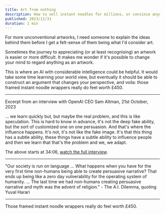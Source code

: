 ```yaml
---
title: Art from nothing
description: How to sell instant noodles for millions, or convince anyone who will listen.
published: 2023/12/31
duration: 1 min
---
```


For more unconventional artworks, I need someone to explain the ideas behind them before I get a felt-sense of them being what I'd consider art.

Sometimes the journey to appreciating (or at least recognising) an artwork is easier or more difficult. It makes me wonder if it's possible to change your mind to regard anything as an artwork.

This is where an AI with considerable intelligence could be helpful. It would take some time learning your world view, but eventually it should be able to construct an argument that changes your perspective, and voila: those framed instant noodle wrappers really do feel worth £450.

---

Excerpt from an interview with OpenAI CEO Sam Altman, 21st October, 2023

... we learn quickly but, but maybe the real problem, and this is like speculation.
This is hard to know in advance, it's not the deep fake ability, but the sort of customized one on one persuasion.
And that's where the influence happens. It's not, it's not like the fake image.
It's that this thing has a subtle ability, these things have a subtle ability to influence people and then we learn that that's the problem and we, we adapt.

The above starts at 34:06, [watch the full interview](https://www.youtube.com/watch?v=byYlC2cagLw).

---

"Our society is run on language ... What happens when you have for the very first time non-humans being able to create persuasive narrative? That ends up being like a zero day vulnerability for the operating system of humanity. ... The last time we had non-humans creating persuasive narrative and myth was the advent of religion." - The A.I. Dilemma, quoting Yuval Harari

---

Those framed instant noodle wrappers really do feel worth £450.
